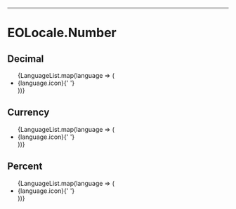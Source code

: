 

---

# EOLocale.Number

## Decimal

<Playground>
  <ul>
    {LanguageList.map(language => (
      <li key={language.id} lang={language.id}>
        {language.icon}{' '}
        <EOLocaleNumber
          language={language.id}
          value={123456789.321}
        />
      </li>
    ))}
  </ul>
</Playground>

## Currency

<Playground>
  <ul>
    {LanguageList.map(language => (
      <li key={language.id} lang={language.id}>
        {language.icon}{' '}
        <EOLocaleNumber
          currency="USD"
          language={language.id}
          style="currency"
          value={1000}
        />
      </li>
    ))}
  </ul>
</Playground>

## Percent

<Playground>
  <ul>
    {LanguageList.map(language => (
      <li key={language.id} lang={language.id}>
        {language.icon}{' '}
        <EOLocaleNumber
          language={language.id}
          style="percent"
          value={0.5}
        />
      </li>
    ))}
  </ul>
</Playground>

